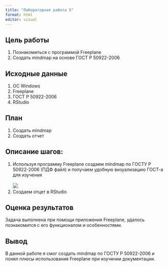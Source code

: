 ---
title: "Лабораторная работа 5"
format: html
editor: visual
---

## Цель работы

1.  Познакомиться с программой Freeplane
2.  Создать mindmap на основе ГОСТ Р 50922-2006

## Исходные данные

1.  ОС Windows
2.  Freeplane
3.  ГОСТ Р 50922-2006
4.  RStudio

## План

1.  Создать mindmap
2.  Создать отчет

## Описание шагов:

1.  Используя программу Freeplane создаем mindmap по ГОСТУ Р 50922-2006 (ПДФ файл) и получаем удобную визуализацию ГОСТ-а для изучения\
    \
    ![](GOST.png)
2.  Создаем отцет в RStudio

## Оценка результатов

Задача выполнена при помощи приложения Freeplane, удалось познакомится с его функционалом и особенностями.

## Вывод

В данной работе я смог создать mindmap по ГОСТУ Р 50922-2006 и понял плюсы использования Freeplane при изучении документации.
